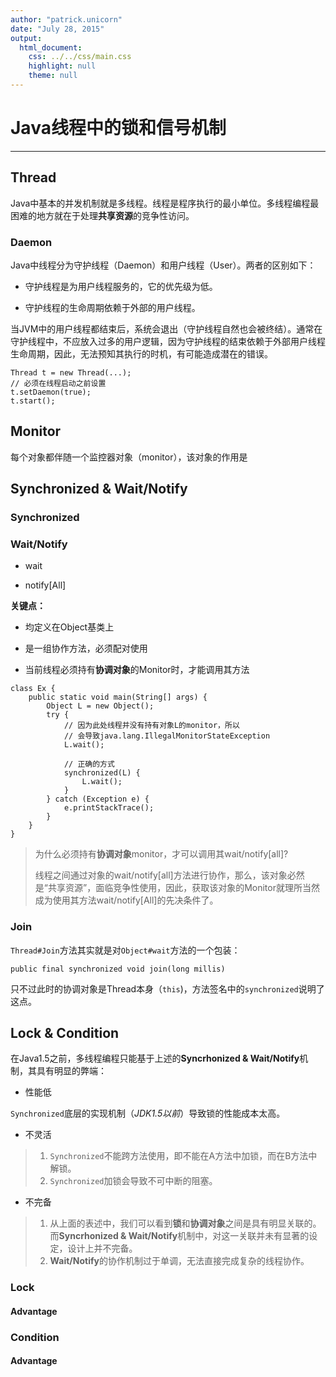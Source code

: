 ```yaml
---
author: "patrick.unicorn"
date: "July 28, 2015"
output:
  html_document:
    css: ../../css/main.css
    highlight: null
    theme: null
---
```


Java线程中的锁和信号机制
===

- - -

## Thread

Java中基本的并发机制就是多线程。线程是程序执行的最小单位。多线程编程最困难的地方就在于处理**共享资源**的竞争性访问。

### Daemon

Java中线程分为守护线程（Daemon）和用户线程（User）。两者的区别如下：

+ 守护线程是为用户线程服务的，它的优先级为低。

+ 守护线程的生命周期依赖于外部的用户线程。

当JVM中的用户线程都结束后，系统会退出（守护线程自然也会被终结）。通常在守护线程中，不应放入过多的用户逻辑，因为守护线程的结束依赖于外部用户线程生命周期，因此，无法预知其执行的时机，有可能造成潜在的错误。

```
Thread t = new Thread(...);
// 必须在线程启动之前设置
t.setDaemon(true);
t.start();
```

## Monitor

每个对象都伴随一个监控器对象（monitor），该对象的作用是

## Synchronized & Wait/Notify

### Synchronized

### Wait/Notify

+ wait

+ notify[All]

**关键点：**

+ 均定义在Object基类上

+ 是一组协作方法，必须配对使用

+ 当前线程必须持有**协调对象**的Monitor时，才能调用其方法

```
class Ex {
    public static void main(String[] args) {
		Object L = new Object();
		try {
		    // 因为此处线程并没有持有对象L的monitor，所以
		    // 会导致java.lang.IllegalMonitorStateException
			L.wait(); 
			
			// 正确的方式
			synchronized(L) {
			    L.wait();
			}
		} catch (Exception e) {
			e.printStackTrace();
		}
	}
}
```
<blockquote>
为什么必须持有**协调对象**monitor，才可以调用其wait/notify[all]?

线程之间通过对象的wait/notify[all]方法进行协作，那么，该对象必然是“共享资源”，面临竞争性使用，因此，获取该对象的Monitor就理所当然成为使用其方法wait/notify[All]的先决条件了。
</blockquote>

### Join

`Thread#Join`方法其实就是对`Object#wait`方法的一个包装：

```
public final synchronized void join(long millis)
```

只不过此时的协调对象是Thread本身（`this`)，方法签名中的`synchronized`说明了这点。

## Lock & Condition

在Java1.5之前，多线程编程只能基于上述的**Syncrhonized & Wait/Notify**机制，其具有明显的弊端：

+ 性能低

`Synchronized`底层的实现机制（*JDK1.5以前*）导致锁的性能成本太高。

+ 不灵活

<blockquote>
1. `Synchronized`不能跨方法使用，即不能在A方法中加锁，而在B方法中解锁。
2. `Synchronized`加锁会导致不可中断的阻塞。
</blockquote>

+ 不完备

<blockquote>
1. 从上面的表述中，我们可以看到**锁**和**协调对象**之间是具有明显关联的。而**Syncrhonized & Wait/Notify**机制中，对这一关联并未有显著的设定，设计上并不完备。
2. **Wait/Notify**的协作机制过于单调，无法直接完成复杂的线程协作。
</blockquote>

### Lock

#### Advantage

### Condition

#### Advantage